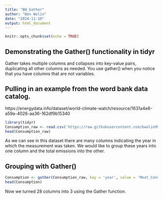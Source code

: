 ```yaml
---
title: "BW_Gather"
author: "Ben Wolin"
date: "2024-11-10"
output: html_document
---
```


```r
knitr::opts_chunk$set(echo = TRUE)
```

## Demonstrating the Gather() functionality in tidyr
Gather takes multiple columns and collapses into key-value pairs, duplicating all other columns as needed. You use gather() when you notice that you have columns that are not variables.

## Pulling in an example from the word bank data catalog.
https://energydata.info/dataset/world-climate-watch/resource/1631a4e8-a59a-4026-aa36-162df9b15340

```r
library(tidyr)
Consumption_raw <- read.csv('https://raw.githubusercontent.com/bwolin99/TestRepo/refs/heads/main/606%20Final/Meat_Consumption.csv',row.names = NULL)
head(Consumption_raw)
```
As we can see in this dataset there are many columns indicating the year in which the measurement was taken. We would like to group these years into one column and the total emissions into the other.

## Grouping with Gather()
```r
Consumption <- gather(Consumption_raw, key = 'year', value = 'Meat_Consumption',2:28)
head(Consumption)
```

Now we turned 28 columns into 3 using the Gather function.

